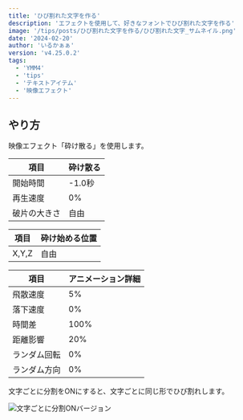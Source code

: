 ```yaml
---
title: 'ひび割れた文字を作る'
description: 'エフェクトを使用して、好きなフォントでひび割れた文字を作る'
image: '/tips/posts/ひび割れた文字を作る/ひび割れた文字_サムネイル.png'
date: '2024-02-20'
author: 'いるかぁぁ'
version: 'v4.25.0.2'
tags:
  - 'YMM4'
  - 'tips'
  - 'テキストアイテム'
  - '映像エフェクト'
---
```


## やり方

映像エフェクト「砕け散る」を使用します。

|項目|砕け散る|
| - | - |
| 開始時間 | -1.0秒 |
| 再生速度 | 0% |
| 破片の大きさ | 自由 |

|項目|砕け始める位置|
| - | - |
| X,Y,Z | 自由 |

|項目|アニメーション詳細|
| - | - |
| 飛散速度 | 5% |
| 落下速度 | 0% |
| 時間差  | 100% |
| 距離影響 | 20% |
| ランダム回転 | 0% |
| ランダム方向 | 0% |

文字ごとに分割をONにすると、文字ごとに同じ形でひび割れします。

![文字ごとに分割ONバージョン](/assets/tips/posts/ひび割れた文字を作る/ひび割れた文字.png)
